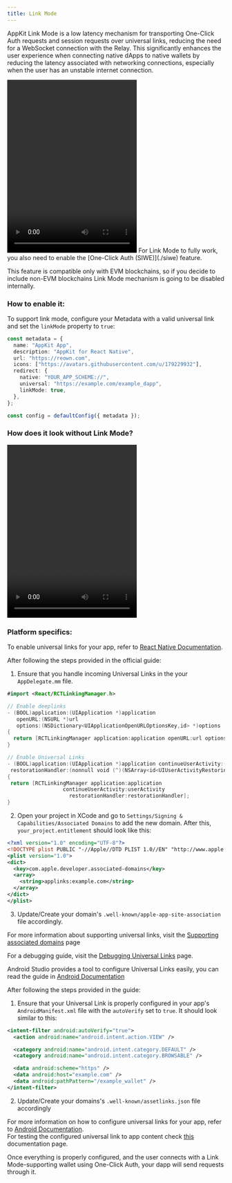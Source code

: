 ```yaml
---
title: Link Mode
---
```


AppKit Link Mode is a low latency mechanism for transporting One-Click Auth requests and session requests over universal links, reducing the need for a WebSocket connection with the Relay. This significantly enhances the user experience when connecting native dApps to native wallets by reducing the latency associated with networking connections, especially when the user has an unstable internet connection.

<Frame>
<video
  controls
  autoPlay
  src="/images/link-mode.mp4"
  height="400" width="300"
></video>
</Frame>

<Warning>
For Link Mode to fully work, you also need to enable the [One-Click Auth (SIWE)](./siwe) feature.

This feature is compatible only with EVM blockchains, so if you decide to include non-EVM blockchains Link Mode mechanism is going to be disabled internally.
</Warning>

### How to enable it:

To support link mode, configure your Metadata with a valid universal link and set the `linkMode` property to `true`:

```ts {8,9}
const metadata = {
  name: "AppKit App",
  description: "AppKit for React Native",
  url: "https://reown.com",
  icons: ["https://avatars.githubusercontent.com/u/179229932"],
  redirect: {
    native: "YOUR_APP_SCHEME://",
    universal: "https://example.com/example_dapp",
    linkMode: true,
  },
};

const config = defaultConfig({ metadata });
```

### How does it look without Link Mode?

<Frame>
<video
  controls
  autoPlay
  src="/images/without-link-mode.mp4"
  height="400" width="300"
></video>
</Frame>

### Platform specifics:

<Tabs>
<Tab title="iOS">

To enable universal links for your app, refer to [React Native Documentation](https://reactnative.dev/docs/linking?syntax=ios#enabling-deep-links).<br />

After following the steps provided in the official guide:

1. Ensure that you handle incoming Universal Links in the your `AppDelegate.mm` file.

```swift
#import <React/RCTLinkingManager.h>

// Enable deeplinks
- (BOOL)application:(UIApplication *)application
   openURL:(NSURL *)url
   options:(NSDictionary<UIApplicationOpenURLOptionsKey,id> *)options
{
  return [RCTLinkingManager application:application openURL:url options:options];
}

// Enable Universal Links
- (BOOL)application:(UIApplication *)application continueUserActivity:(nonnull NSUserActivity *)userActivity
 restorationHandler:(nonnull void (^)(NSArray<id<UIUserActivityRestoring>> * _Nullable))restorationHandler
{
 return [RCTLinkingManager application:application
                  continueUserActivity:userActivity
                    restorationHandler:restorationHandler];
}
```

2. Open your project in XCode and go to `Settings/Signing & Capabilities/Associated Domains` to add the new domain. After this, `your_project.entitlement` should look like this:

```xml
<?xml version="1.0" encoding="UTF-8"?>
<!DOCTYPE plist PUBLIC "-//Apple//DTD PLIST 1.0//EN" "http://www.apple.com/DTDs/PropertyList-1.0.dtd">
<plist version="1.0">
<dict>
  <key>com.apple.developer.associated-domains</key>
  <array>
    <string>applinks:example.com</string>
  </array>
</dict>
</plist>
```

3. Update/Create your domain's `.well-known/apple-app-site-association` file accordingly.

For more information about supporting universal links, visit the [Supporting associated domains](https://developer.apple.com/documentation/xcode/supporting-associated-domains?language=objc) page

For a debugging guide, visit the [Debugging Universal Links](https://developer.apple.com/documentation/technotes/tn3155-debugging-universal-links) page.<br />

</Tab>
<Tab title="Android">

Android Studio provides a tool to configure Universal Links easily, you can read the guide in [Android Documentation](https://developer.android.com/studio/write/app-link-indexing)

After following the steps provided in the guide:

1. Ensure that your Universal Link is properly configured in your app's `AndroidManifest.xml` file with the `autoVerify` set to `true`. It should look similar to this:

```xml
<intent-filter android:autoVerify="true">
  <action android:name="android.intent.action.VIEW" />

  <category android:name="android.intent.category.DEFAULT" />
  <category android:name="android.intent.category.BROWSABLE" />

  <data android:scheme="https" />
  <data android:host="example.com" />
  <data android:pathPattern="/example_wallet" />
</intent-filter>
```

2. Update/Create your domains's `.well-known/assetlinks.json` file accordingly

For more information on how to configure universal links for your app, refer to [Android Documentation](https://developer.android.com/studio/write/app-link-indexing).<br />
For testing the configured universal link to app content check [this](https://developer.android.com/training/app-links/deep-linking#testing-filters) documentation page.<br />

</Tab>
</Tabs>

Once everything is properly configured, and the user connects with a Link Mode-supporting wallet using One-Click Auth, your dapp will send requests through it.
